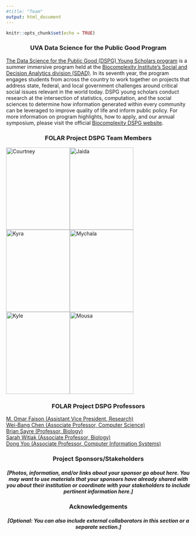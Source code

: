 ```yaml
---
#title: "Team"
output: html_document
---
```


```r
knitr::opts_chunk$set(echo = TRUE)
```


### UVA Data Science for the Public Good Program {style=text-align:center}

[The Data Science for the Public Good (DSPG) Young Scholars program](https://biocomplexity.virginia.edu/social-decision-analytics/dspg-program) is a summer immersive program held at the [Biocomplexity Institute’s Social and Decision Analytics division (SDAD)](https://biocomplexity.virginia.edu/social-decision-analytics). In its seventh year, the program engages students from across the country to work together on projects that address state, federal, and local government challenges around critical social issues relevant in the world today. DSPG young scholars conduct research at the intersection of statistics, computation, and the social sciences to determine how information generated within every community can be leveraged to improve quality of life and inform public policy. For more information on program highlights, how to apply, and our annual symposium, please visit the official [Biocomplexity DSPG website]((https://biocomplexity.virginia.edu/social-decision-analytics/dspg-program)).

### FOLAR Project DSPG Team Members {style=text-align:center}
![Courtney](/./team_files/image3 (2).png){width=174px height=225px}![Jaida](/./team_files/image4.jpg){width=174px height=225px}![Kyra](/./team_files/image5.png){width=174px height=225px}![Mychala](/./team_files/image6.png){width=174px height=225px}![Kyle](/./team_files/image1.png){width=174px height=225px}![Mousa](/./team_files/image2.jpg){width=174px height=225px}

### FOLAR Project DSPG Professors {style=text-align:center}


[M. Omar Faison (Assistant Vice President, Research)](http://www.vsu.edu/) <br> [Wei-Bang Chen (Associate Professor, Computer Science)](http://www.vsu.edu/) <br> [Brian Sayre (Professor, Biology)](http://www.vsu.edu/) <br> [Sarah Witiak (Associate Professor, Biology) ](http://www.vsu.edu/) <br> [Dong Yoo (Associate Professor, Computer Information Systems) ](http://www.vsu.edu/)

### Project Sponsors/Stakeholders {style=text-align:center}

##### [Photos, information, and/or links about your sponsor go about here. You may want to use materials that your sponsors have already shared with you about their institution or coordinate with your stakeholders to include pertinent information here.] {style=text-align:center}

### Acknowledgements {style=text-align:center}

##### [Optional: You can also include external collaborators in this section or a separate section.] {style=text-align:center}